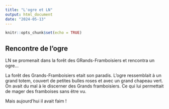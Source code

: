 ```yaml
---
title: "L'ogre et LN"
output: html_document
date: "2024-05-13"
---
```


```r
knitr::opts_chunk$set(echo = TRUE)
```

## Rencontre de  l'ogre
LN se promenait dans la forêt des GRands-Framboisiers et rencontra un ogre...

La forêt des Grands-Framboisiers etait son paradis.
L'ogre ressemblait à  un grand totem, couvert de petites bulles roses et avec un grand chapeau vert. On avait du mal à le discerner des Grands framboisiers. Ce qui lui permettait de mager des framboises sans être vu.

Mais aujourd'hui il avait faim !
 
